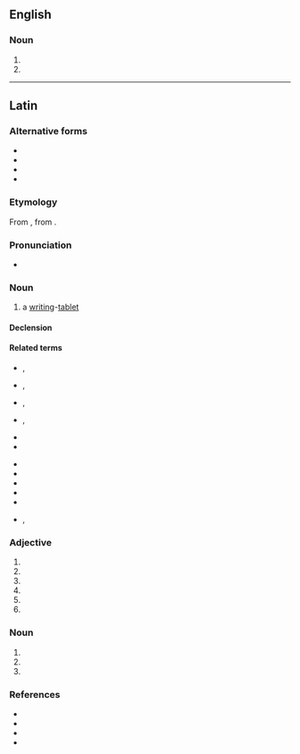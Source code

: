 ==English==

===Noun===
{{head|en|noun form}}

# {{plural of|pugillaris|lang=en}}
# {{plural of|pugillare|lang=en}}

----

==Latin==

===Alternative forms===
* {{alter|la|pugilārēs}}
* {{alter|la|pugillar}}
* {{alter|la|pugillāria}}
* {{alter|la|pugillāris}}

===Etymology===
From {{m|la|pugillāris||of or belonging to the fist or hand; that can be held in the hand}}, from {{suffix|la|pugillus|āris|gloss1=a handful, fistful}}.

===Pronunciation===
* {{la-IPA|pugillārēs}}

===Noun===
{{la-noun|pugillārēs<3.I.pl>|g=m}}

# a [[writing]]-[[tablet]]

====Declension====
{{la-ndecl|pugillārēs<3.I.pl>}}

====Related terms====
{{top2}}
* {{l|la|pugilātiō}}, {{l|la|pugillātiō}}
* {{l|la|pugilātor}}, {{l|la|pugillātor}}
* {{l|la|pugilātōrius}}, {{l|la|pugillātōrius}}
* {{l|la|pugilātus}}, {{l|la|pugillātus}}
* {{l|la|pugilis}}
* {{l|la|pugillar}}
{{mid2}}
* {{l|la|pugillāria}}
* {{l|la|pugillāriārius}}
* {{l|la|pugillaris}}
* {{l|la|pugillātōrius}}
* {{l|la|pugillus}}
* {{l|la|pugilor}}, {{l|la|pugillor}}
{{bottom}}

===Adjective===
{{la-adj-form|pugillārēs}}

# {{inflection of|pugillāris||nom|m|p|lang=la}}
# {{inflection of|pugillāris||nom|f|p|lang=la}}
# {{inflection of|pugillāris||acc|m|p|lang=la}}
# {{inflection of|pugillāris||acc|f|p|lang=la}}
# {{inflection of|pugillāris||voc|m|p|lang=la}}
# {{inflection of|pugillāris||voc|f|p|lang=la}}

===Noun===
{{la-noun-form|pugillārēs}}

# {{inflection of|pugillāris||nom|p|lang=la}}
# {{inflection of|pugillāris||acc|p|lang=la}}
# {{inflection of|pugillāris||voc|p|lang=la}}

===References===
* {{R:Gaffiot}}
* {{R:du Cange}}
* {{R:Peck}}
* {{R:Smith's Antiquities}}
